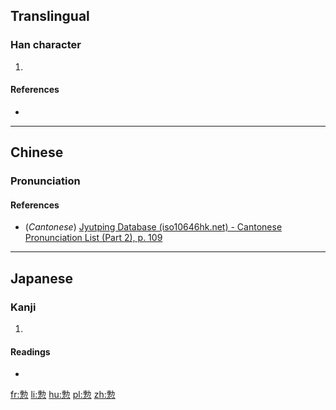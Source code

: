 ==Translingual==

===Han character===
{{Han char|rn=61|rad=心|as=09|sn=13|four=|canj=JSP|ids=⿱勃心}}

# {{defn|Han|sort=心09}}

====References====
* {{Han ref|kx=0393.250|dkj=10890|dj=0730.020|hdz=42321.010|uh=6102|ud=24834}}

----

==Chinese==
{{zh-forms}}

===Pronunciation===
{{zh-pron
|m=bèi
|c=bui6
|mc=
|oc=
|ma=
|cat=
}}

====References====
* (''Cantonese'') [http://www.iso10646hk.net/jp/document/download.jsp Jyutping Database (iso10646hk.net) - Cantonese Pronunciation List (Part 2), p. 109]

----

==Japanese==

===Kanji===
{{ja-kanji|grade=|rs=心09}}

# {{defn|lang=ja|sort=心09}}

====Readings====
* {{ja-readings|on=[[ぼつ]] (botsu), [[はい]] (hai)|kun=[[もとる]] (motoru)}}

[[fr:愂]]
[[li:愂]]
[[hu:愂]]
[[pl:愂]]
[[zh:愂]]